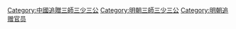 [[Category:中國追贈三師三少三公|Category:中國追贈三師三少三公]]
[[Category:明朝三師三少三公|Category:明朝三師三少三公]]
[[Category:明朝追赠官员|Category:明朝追赠官员]]